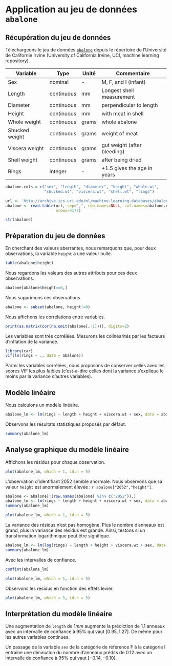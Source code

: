 # Application au jeu de données `abalone`

## Récupération du jeu de données

Téléchargeons le jeu de données [`abalone`](http://archive.ics.uci.edu/ml/datasets/Abalone) depuis le répertoire de l'Université de Californie Irvine (University of California Irvine, UCI, machine learning repository).

Variable        | Type        | Unité  | Commentaire
----------------|-------------|--------|------------------------------
Sex             | nominal     | -      | M, F, and I (infant)
Length          | continuous  | mm     | Longest shell measurement
Diameter        | continuous  | mm     | perpendicular to length
Height          | continuous  | mm     | with meat in shell
Whole weight    | continuous  | grams  | whole abalone
Shucked weight  | continuous  | grams  | weight of meat
Viscera weight  | continuous  | grams  | gut weight (after bleeding)
Shell weight    | continuous  | grams  | after being dried
Rings           | integer     | -      | +1.5 gives the age in years

```r
abalone.cols = c("sex", "length", "diameter", "height", "whole.wt",
                 "shucked.wt", "viscera.wt", "shell.wt", "rings")

url <- 'http://archive.ics.uci.edu/ml/machine-learning-databases/abalone/abalone.data'
abalone <- read.table(url, sep=",", row.names=NULL, col.names=abalone.cols,
                      nrows=4177)
```

```r
str(abalone)
```

## Préparation du jeu de données

En cherchant des valeurs aberrantes, nous remarquons que, pour deux observations, la variable `height` a une valeur nulle.
```r
table(abalone$height)
```

Nous regardons les valeurs des autres attributs pour ces deux observations.
```r
abalone[abalone$height==0,]
```

Nous supprimons ces observations.
```r
abalone <- subset(abalone, height!=0)
```

Nous affichons les corrélations entre variables.
```r
print(as.matrix(cor(na.omit(abalone[,-1]))), digits=2)
```

Les variables sont très corrélées. Mesurons les colinéarités par les facteurs d'inflation de la variance.
```r
library(car)
vif(lm(rings ~ ., data = abalone))
```

Parmi les variables corrélées, nous proposons de conserver celles avec les scores VIF les plus faibles (c'est-à-dire celles dont la variance s'explique le moins par la variance d'autres variables).

## Modèle linéaire

Nous calculons un modèle linéaire.
```r
abalone_lm <- lm(rings ~ length + height + viscera.wt + sex, data = abalone)
```

Observons les résultats statistiques proposés par défaut.
```r
summary(abalone_lm)
```

## Analyse graphique du modèle linéaire

Affichons les résidus pour chaque observation.
```r
plot(abalone_lm, which = 1, id.n = 5)
```

L'observation d'identifiant $2052$ semble anormale. Nous observons que sa valeur `height` est anormalement élevée : `r abalone["2052","height"]`.
```r
abalone <- abalone[!(row.names(abalone) %in% c("2052")),]
abalone_lm <- lm(rings ~ length + height + viscera.wt + sex, data = abalone)
summary(abalone_lm)
```

```r
plot(abalone_lm, which = 1, id.n = 5)
```

La variance des résidus n'est pas homogène. Plus le nombre d'anneaux est grand, plus la variance des résidus est grande.
Ainsi, testons si un transformation logarithmique peut être signifique.
```r
abalone_lm <- lm(log(rings) ~ length + height + viscera.wt + sex, data = abalone)
summary(abalone_lm)
```

Avec les intervalles de confiance.
```r
confint(abalone_lm)
```

```r
plot(abalone_lm, which = 1, id.n = 5)
```

Observons les résidus en fonction des effets levier.
```r
plot(abalone_lm, which = 5, id.n = 5)
```

## Interprétation du modèle linéaire

Une augmentation de `length` de $1mm$ augmente la prédiction de $1.1$ anneaux avec un intervalle de confiance à $95\%$ qui vaut $[0.95,1.27]$.
De même pour les autres variables continues.

Un passage de la variable `sex` de la catégorie de référence F à la catégorie I entraîne une diminution du nombre d'anneaux prédits de $0.12$ avec un intervalle de confiance à $95\%$ qui vaut $[-0.14,-0.10]$.